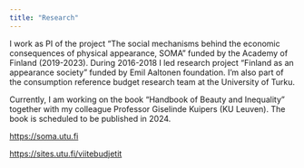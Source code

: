 ```yaml
---
title: "Research"
---
```


I work as PI of the project "The social mechanisms behind the economic consequences of physical appearance, SOMA" funded by the Academy of Finland (2019-2023). During 2016-2018 I led research project “Finland as an appearance society” funded by Emil Aaltonen foundation. I'm also part of the consumption reference budget research team at the University of Turku.

Currently, I am working on the book "Handbook of Beauty and Inequality" together with my colleague Professor Giselinde Kuipers (KU Leuven). The book is scheduled to be published in 2024.

<https://soma.utu.fi>

<https://sites.utu.fi/viitebudjetit>
